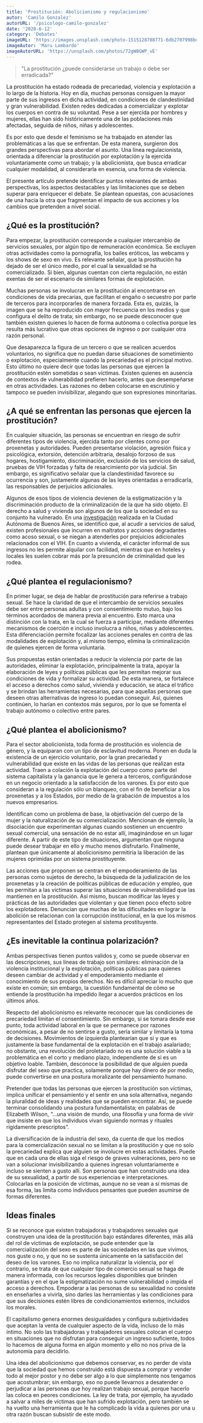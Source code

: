 ```yaml
---
title: 'Prostitución: Abolicionismo y regulacionismo'
autor: 'Camilo Gonzalez'
autorURL: '/psicologo-camilo-gonzalez'
date: '2020-6-12'
category: 'Debates'
imageURL: 'https://images.unsplash.com/photo-1515128788771-6db2707998bd?ixlib=rb-1.2.1&ixid=MnwxMjA3fDB8MHxwaG90by1wYWdlfHx8fGVufDB8fHx8&auto=format&fit=crop&w=750&q=80'
imageAutor: 'Maru Lombardo'
imageAutorURL: 'https://unsplash.com/photos/72gW8GWP_vE'
---
```


> "La prostitución ¿puede considerarse un trabajo o debe ser erradicada?"

La prostitución ha estado rodeada de precariedad, violencia y explotación a lo largo de la historia. Hoy en día, muchas personas consiguen la mayor parte de sus ingresos en dicha actividad, en condiciones de clandestinidad y gran vulnerabilidad. Existen redes dedicadas a comercializar y explotar los cuerpos en contra de su voluntad. Pese a ser ejercida por hombres y mujeres, ellas han sido históricamente una de las poblaciones más afectadas, seguida de niños, niñas y adolescentes.

Es por esto que desde el feminismo se ha trabajado en atender las problemáticas a las que se enfrentan. De esta manera, surgieron dos grandes perspectivas para abordar el asunto. Una línea regulacionista, orientada a diferenciar la prostitución por explotación y la ejercida voluntariamente como un trabajo; y la abolicionista, que busca erradicar cualquier modalidad, al considerarla en esencia, una forma de violencia.

El presente artículo pretende identificar puntos relevantes de ambas perspectivas, los aspectos destacables y las limitaciones que se deben superar para enriquecer el debate. Se plantean opuestas, con acusaciones de una hacia la otra que fragmentan el impacto de sus acciones y los cambios que pretenden a nivel social.

<ImageCaption
  src="https://images.unsplash.com/photo-1515191107209-c28698631303?ixlib=rb-1.2.1&ixid=MnwxMjA3fDB8MHxwaG90by1wYWdlfHx8fGVufDB8fHx8&auto=format&fit=crop&w=400&q=80"
  alt="lucha"
  href="https://unsplash.com/photos/TzVN0xQhWaQ"
  text="Foto de Miguel Bruna"
/>

## ¿Qué es la prostitución?

Para empezar, la prostitución corresponde a cualquier intercambio de servicios sexuales, por algún tipo de remuneración económica. Se excluyen otras actividades como la pornografía, los bailes eróticos, las webcams y los shows de sexo en vivo. Es relevante señalar, que la prostitución ha dejado de ser el único medio, por el cual la sexualidad se ha comercializado. Si bien, algunas cuentan con cierta regulación, no están exentas de ser el escenario de similares formas de explotación.

Muchas personas se involucran en la prostitución al encontrarse en condiciones de vida precarias, que facilitan el engaño o secuestro por parte de terceros para incorporarles de manera forzada. Esta es, quizás, la imagen que se ha reproducido con mayor frecuencia en los medios y que configura el delito de trata; sin embargo, no se puede desconocer que también existen quienes lo hacen de forma autónoma o colectiva porque les resulta más lucrativo que otras opciones de ingreso o por cualquier otra razón personal.

Que desaparezca la figura de un tercero o que se realicen acuerdos voluntarios, no significa que no puedan darse situaciones de sometimiento o explotación, especialmente cuando la precariedad es el principal motivo. Esto último no quiere decir que todas las personas que ejercen la prostitución estén sometidas o sean víctimas. Existen quienes en ausencia de contextos de vulnerabilidad prefieren hacerlo, antes que desempeñarse en otras actividades. Las razones no deben colocarse en escrutinio y tampoco se pueden invisibilizar, alegando que son expresiones minoritarias.

## ¿A qué se enfrentan las personas que ejercen la prostitución?

En cualquier situación, las personas se encuentran en riesgo de sufrir diferentes tipos de violencia, ejercida tanto por clientes como por proxenetas y autoridades. Pueden presentarse violación, agresión física y psicológica, extorsión, detención arbitraria, desalojo forzoso de sus hogares, hostigamiento, discriminación, exclusión de los servicios de salud, pruebas de VIH forzadas y falta de resarcimiento por vía judicial. Sin embargo, es significativo señalar que la clandestinidad favorece su ocurrencia y son, justamente algunas de las leyes orientadas a erradicarla, las responsables de perjuicios adicionales.

Algunos de esos tipos de violencia devienen de la estigmatización y la discriminación producto de la criminalización de la que ha sido objeto. El derecho a salud y vivienda son algunos de los que la sociedad en su conjunto ha vulnerado. En una <a href="https://www.amnesty.org/download/Documents/AMR1340422016SPANISH.PDF" target="_blank">investigación</a> realizada en la Ciudad Autónoma de Buenos Aires, se identificó que, al acudir a servicios de salud, existen profesionales que incurren en maltratos y acciones degradantes como acoso sexual, o se niegan a atenderles por prejuicios adicionales relacionados con el VIH. En cuanto a vivienda, el carácter informal de sus ingresos no les permite alquilar con facilidad, mientras que en hoteles y locales les suelen cobrar más por la presunción de criminalidad que les rodea.

## ¿Qué plantea el regulacionismo?

En primer lugar, se deja de hablar de prostitución para referirse a trabajo sexual. Se hace la claridad de que el intercambio de servicios sexuales debe ser entre personas adultas y con consentimiento mutuo, bajo los términos acordados de manera previa al encuentro. Esto marca una distinción con la trata, en la cual se fuerza a participar, mediante diferentes mecanismos de coerción e incluso involucra a niños, niñas y adolescentes. Esta diferenciación permite focalizar las acciones penales en contra de las modalidades de explotación y, al mismo tiempo, elimina la criminalización de quienes ejercen de forma voluntaria.

<ImageCaption
  src="https://images.unsplash.com/photo-1510709579175-fbbc0ed73037?ixlib=rb-1.2.1&ixid=MnwxMjA3fDB8MHxwaG90by1wYWdlfHx8fGVufDB8fHx8&auto=format&fit=crop&w=751&q=80"
  alt="red_ligth_district"
  href="https://unsplash.com/photos/h2nrbkRcHjk"
  text="Foto de Jordan Merrick"
/>

Sus propuestas están orientadas a reducir la violencia por parte de las autoridades, eliminar la explotación, principalmente la trata, apoyar la elaboración de leyes y políticas públicas que les permitan mejorar sus condiciones de vida y formalizar su actividad. De esta manera, se fortalece el acceso a derechos como salud, vivienda y educación, se ataca el tráfico y se brindan las herramientas necesarias, para que aquellas personas que deseen otras alternativas de ingreso lo puedan conseguir. Así, quienes continúen, lo harían en contextos más seguros, por lo que se fomenta el trabajo autónomo o colectivo entre pares.

## ¿Qué plantea el abolicionismo?

Para el sector abolicionista, toda forma de prostitución es violencia de género, y la equiparan con un tipo de esclavitud moderna. Ponen en duda la existencia de un ejercicio voluntario, por la gran precariedad y vulnerabilidad que existe en las vidas de las personas que realizan esta actividad. Traen a colación la explotación del cuerpo como parte del sistema capitalista y la ganancia que le genera a terceros, configurándose en un negocio orientado a la satisfacción de los varones. Es por esto que consideran a la regulación sólo un blanqueo, con el fin de beneficiar a los proxenetas y a los Estados, por medio de la grabación de impuestos a los nuevos empresarios.

Identifican como un problema de base, la objetivación del cuerpo de la mujer y la naturalización de su comercialización. Mencionan de ejemplo, la disociación que experimentan algunas cuando sostienen un encuentro sexual comercial, una sensación de no estar allí, imaginándose en un lugar diferente. A partir de este tipo de situaciones, argumentan que ninguna puede desear trabajar en ello y mucho menos disfrutarlo. Finalmente, plantean que únicamente al abolicionismo permitiría la liberación de las mujeres oprimidas por un sistema prostituyente.

<ImageCaption
  src="https://images.unsplash.com/photo-1491319669671-30014eb16b8d?ixid=MnwxMjA3fDB8MHxwaG90by1wYWdlfHx8fGVufDB8fHx8&ixlib=rb-1.2.1&auto=format&fit=crop&w=654&q=80"
  alt="mujer_atrapada"
  href="https://unsplash.com/photos/j8a-TEakg78"
  text="Foto de Melanie Wasse"
/>

Las acciones que proponen se centran en el empoderamiento de las personas como sujetos de derecho, la búsqueda de la judialización de los proxenetas y la creación de políticas públicas de educación y empleo, que les permitan a las victimas superar las situaciones de vulnerabilidad que las mantienen en la prostitución. Así mismo, buscan modificar las leyes y prácticas de las autoridades que violentan y que tienen poco efecto sobre los explotadores. Denuncian que muchas de las dificultades en lograr la abolición se relacionan con la corrupción institucional, en la que los mismos representantes del Estado protegen al sistema prostituyente.

## ¿Es inevitable la continua polarización?

Ambas perspectivas tienen puntos validos y, como se puede observar en las descripciones, sus líneas de trabajo son similares: eliminación de la violencia institucional y la explotación, políticas públicas para quienes deseen cambiar de actividad y el empoderamiento mediante el conocimiento de sus propios derechos. No es difícil apreciar lo mucho que existe en común; sin embargo, la cuestión fundamental de cómo se entiende la prostitución ha impedido llegar a acuerdos prácticos en los últimos años.

Respecto del abolicionismo es relevante reconocer que las condiciones de precariedad limitan el consentimiento. Sin embargo, si se tomara desde ese punto, toda actividad laboral en la que se permanece por razones económicas, a pesar de no sentirse a gusto, sería similar y limitaría la toma de decisiones. Movimientos de izquierda plantearían que sí y que es justamente la base fundamental de la explotación en el trabajo asalariado; no obstante, una revolución del proletariado no es una solución viable a la problemática en el corto y mediano plazo, independiente de si es un objetivo loable. También, desconoce la posibilidad de que alguien pueda disfrutar del sexo que practica, solamente porque hay dinero de por medio, puede convertirse en una postura moralizante del pensamiento humano.

Pretender que todas las personas que ejercen la prostitución son víctimas, implica unificar el pensamiento y el sentir en una sola alternativa, negando la pluralidad de ideas y realidades que se pueden encontrar. Así, se puede terminar consolidando una postura fundamentalista; en palabras de Elizabeth Wilson, “…una visión de mundo, una filosofía y una forma de vivir que insiste en que los individuos vivan siguiendo normas y rituales rígidamente prescriptos”.

<ImageCaption
  src="https://images.unsplash.com/photo-1590175873438-c55c72f73f33?ixid=MnwxMjA3fDB8MHxwaG90by1wYWdlfHx8fGVufDB8fHx8&ixlib=rb-1.2.1&auto=format&fit=crop&w=750&q=80"
  alt="distrito_rojo"
  href="https://unsplash.com/photos/Ox_sX9cJ0Xw"
  text="Foto de Gio Mikava"
/>

La diversificación de la industria del sexo, da cuenta de que los medios para la comercialización sexual no se limitan a la prostitución y que no solo la precariedad explica que alguien se involucre en estas actividades. Puede que en cada una de ellas siga el riesgo de graves vulneraciones, pero no se van a solucionar invisibilizando a quienes ingresan voluntariamente e incluso se sienten a gusto allí. Son personas que han construido una idea de su sexualidad, a partir de sus experiencias e interpretaciones. Colocarlas en la posición de víctimas, aunque no se vean a sí mismas de esa forma, las limita como individuos pensantes que pueden asumirse de formas diferentes.

## Ideas finales

Si se reconoce que existen trabajadoras y trabajadores sexuales que construyen una idea de la prostitución bajo estándares diferentes, más allá del rol de víctimas de explotación, se pude entender que la comercialización del sexo es parte de las sociedades en las que vivimos, nos guste o no, y que no se sustenta únicamente en la satisfacción del deseo de los varones. Eso no implica naturalizar la violencia, por el contrario, se trata de que cualquier tipo de comercio sexual se haga de manera informada, con los recursos legales disponibles que brinden garantías y en el que la estigmatización no sume vulnerabilidad o impida el acceso a derechos. Empoderar a las personas de su sexualidad no consiste en enseñarles a vivirla, sino darles las herramientas y las condiciones para que sus decisiones estén libres de condicionamientos externos, incluidos los morales.

El capitalismo genera enormes desigualdades y configura subjetividades que aceptan la venta de cualquier aspecto de la vida, incluso de lo más íntimo. No solo las trabajadoras y trabajadores sexuales colocan el cuerpo en situaciones que no disfrutan para conseguir un ingreso suficiente, todos lo hacemos de alguna forma en algún momento y ello no nos priva de la autonomía para decidirlo.

Una idea del abolicionismo que debemos conservar, es no perder de vista que la sociedad que hemos construido está dispuesta a comprar y vender todo al mejor postor y no debe ser algo a lo que simplemente nos tengamos que acostumbrar; sin embargo, eso no puede llevarnos a desatender o perjudicar a las personas que hoy realizan trabajo sexual, porque hacerlo las coloca en peores condiciones. La ley de trata, por ejemplo, ha ayudado a salvar a miles de víctimas que han sufrido explotación, pero también se ha vuelto una herramienta que le ha complicado la vida a quienes por una u otra razón buscan subsistir de este modo.
